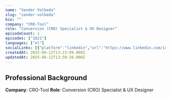 ```yaml
---
name: "Sander Volbeda"
slug: "sander-volbeda"
bio: ""
company: "CRO-Tool"
role: "Conversion (CRO) Specialist & UX Designer"
episodeCount: 1
episodes: ["1821"]
languages: ["nl"]
socialLinks: [{"platform":"linkedin","url":"https://www.linkedin.com/in/sandervolbeda/"}]
createdAt: 2025-06-12T13:23:09.000Z
updatedAt: 2025-06-12T13:50:38.000Z
---
```


## Professional Background

**Company**: CRO-Tool
**Role**: Conversion (CRO) Specialist & UX Designer
